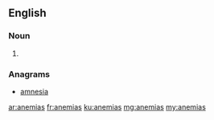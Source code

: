 ==English==

===Noun===
{{head|en|plural}}

# {{plural of|anemia|lang=en}}

===Anagrams===
* [[amnesia#English|amnesia]]

[[ar:anemias]]
[[fr:anemias]]
[[ku:anemias]]
[[mg:anemias]]
[[my:anemias]]
